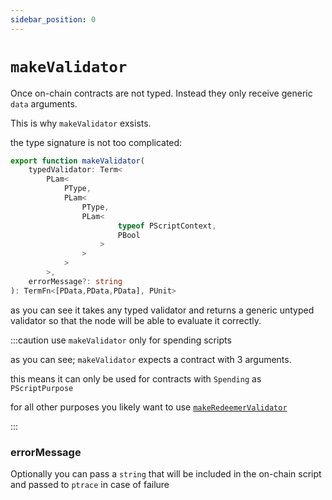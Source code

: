 ```yaml
---
sidebar_position: 0
---
```


# `makeValidator`

Once on-chain contracts are not typed. Instead they only receive generic `data` arguments.

This is why `makeValidator` exsists. 

the type signature is not too complicated:

```ts
export function makeValidator(
    typedValidator: Term<
        PLam<
            PType,
            PLam<
                PType,
                PLam<
                        typeof PScriptContext, 
                        PBool
                    >
                >
            >
        >,
    errorMessage?: string
): TermFn<[PData,PData,PData], PUnit>

```

as you can see it takes any typed validator and returns a generic untyped validator so that the node will be able to evaluate it correctly.

:::caution use `makeValidator` only for spending scripts

as you can see; `makeValidator` expects a contract with 3 arguments.

this means it can only be used for contracts with `Spending` as `PScriptPurpose`

for all other purposes you likely want to use [`makeRedeemerValidator`](./makeRedeemerValidator)

:::


### errorMessage

Optionally you can pass a `string` that will be included in the on-chain script and passed to `ptrace` in case of failure